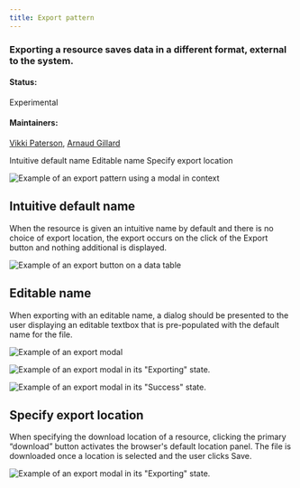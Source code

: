 ```yaml
---
title: Export pattern
---
```


### Exporting a resource saves data in a different format, external to the system.

#### Status:

Experimental

#### Maintainers:

[Vikki Paterson](https://github.ibm.com/VICTORIA), [Arnaud Gillard](https://github.ibm.com/Arnaud-Gillard)

<AnchorLinks>

<AnchorLink>Intuitive default name</AnchorLink>
<AnchorLink>Editable name</AnchorLink>
<AnchorLink>Specify export location</AnchorLink>

</AnchorLinks>

![Example of an export pattern using a modal in context](images/contextual.png)

## Intuitive default name

When the resource is given an intuitive name by default and there is no choice of export location, the export occurs on the click of the Export button and nothing additional is displayed.

![Example of an export button on a data table](images/1.png)

## Editable name

When exporting with an editable name, a dialog should be presented to the user displaying an editable textbox that is pre-populated with the default name for the file.

![Example of an export modal](images/2.png)

![Example of an export modal in its "Exporting" state.](images/3.png)

![Example of an export modal in its "Success" state.](images/3.5.png)

## Specify export location

When specifying the download location of a resource, clicking the primary “download” button activates the browser's default location panel. The file is downloaded once a location is selected and the user clicks Save.

![Example of an export modal in its "Exporting" state.](images/4.png)
